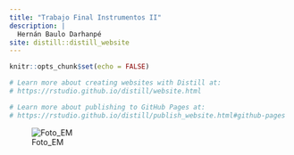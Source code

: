 ```yaml
---
title: "Trabajo Final Instrumentos II"
description: |
  Hernán Baulo Darhanpé
site: distill::distill_website
---
```


```r
knitr::opts_chunk$set(echo = FALSE)

# Learn more about creating websites with Distill at:
# https://rstudio.github.io/distill/website.html

# Learn more about publishing to GitHub Pages at:
# https://rstudio.github.io/distill/publish_website.html#github-pages

```





![Foto_EM](https://live.staticflickr.com/3688/11484582503_b436935fcd_b.jpg)

